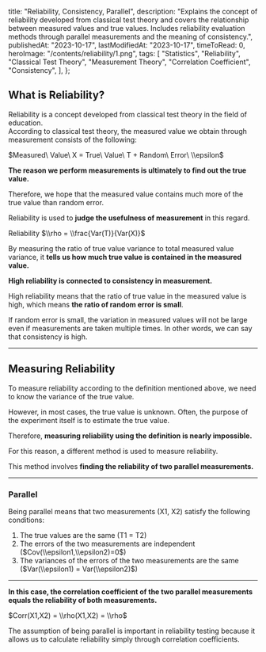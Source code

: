 
  title: "Reliability, Consistency, Parallel",
  description:
    "Explains the concept of reliability developed from classical test theory and covers the relationship between measured values and true values. Includes reliability evaluation methods through parallel measurements and the meaning of consistency.",
  publishedAt: "2023-10-17",
  lastModifiedAt: "2023-10-17",
  timeToRead: 0,
  heroImage: "/contents/reliability/1.png",
  tags: [
    "Statistics",
    "Reliability",
    "Classical Test Theory",
    "Measurement Theory",
    "Correlation Coefficient",
    "Consistency",
  ],
};

## What is Reliability?

Reliability is a concept developed from classical test theory in the field of education.  
According to classical test theory, the measured value we obtain through measurement consists of the following:

$Measured\ Value\ X = True\ Value\ T + Random\ Error\ \\epsilon$

**The reason we perform measurements is ultimately to find out the true value.**

Therefore, we hope that the measured value contains much more of the true value than random error.

Reliability is used to **judge the usefulness of measurement** in this regard.

Reliability $\\rho = \\frac{Var(T)}{Var(X)}$

By measuring the ratio of true value variance to total measured value variance, it **tells us how much true value is contained in the measured value.**

**High reliability is connected to consistency in measurement.**

High reliability means that the ratio of true value in the measured value is high, which means **the ratio of random error is small**.

If random error is small, the variation in measured values will not be large even if measurements are taken multiple times. In other words, we can say that consistency is high.

---

## **Measuring Reliability**

To measure reliability according to the definition mentioned above, we need to know the variance of the true value.

However, in most cases, the true value is unknown. Often, the purpose of the experiment itself is to estimate the true value.

Therefore, **measuring reliability using the definition is nearly impossible.**

For this reason, a different method is used to measure reliability.

This method involves **finding the reliability of two parallel measurements.**

---

### **Parallel**

Being parallel means that two measurements (X1, X2) satisfy the following conditions:

1.  The true values are the same (T1 = T2)
2.  The errors of the two measurements are independent ($Cov(\\epsilon1,\\epsilon2)=0$)
3.  The variances of the errors of the two measurements are the same ($Var(\\epsilon1) = Var(\\epsilon2)$)

---

**In this case, the correlation coefficient of the two parallel measurements equals the reliability of both measurements.**

$Corr(X1,X2) = \\rho(X1,X2) = \\rho$

The assumption of being parallel is important in reliability testing because it allows us to calculate reliability simply through correlation coefficients.
